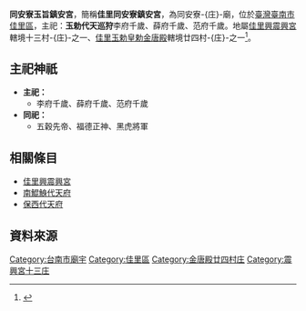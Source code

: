 {{noteTA
|G1=姓氏
}}
{{東亞廟宇
| name = 同安寮鎮安宮
| img_capt = 
| image_width = 
|formername= 
|level = 
|class = 寺廟  
| location = [[佳里區|臺南市佳里區]]民安里同安寮34號
| god = 玉勅代天巡狩<br> 李府千歲、薛府千歲、范府千歲
| type = 
| struct = 
| open_year = 
| cere_date = 
|}}
'''同安寮玉旨鎮安宮'''，簡稱'''佳里同安寮鎮安宮'''，為同安寮-{庄}-廟，位於[[臺灣|臺灣]][[臺南市|臺南市]][[佳里區|佳里區]]，主祀：'''玉勅代天巡狩'''李府千歲、薛府千歲、范府千歲。地屬[[佳里興震興宮|佳里興震興宮]]轄境十三村-{庄}-之一、[[佳里金唐殿|佳里玉勅皇勅金唐殿]]轄境廿四村-{庄}-之一<ref name="刈香轄境">{{cite book |title= 國定三級古蹟佳里金唐殿  |author=刈香轄境 }}</ref>。

==主祀神祇==

*'''主祀：'''
**李府千歲、薛府千歲、范府千歲
*'''同祀：'''
**五穀先帝、福德正神、黑虎將軍

==相關條目==
* [[佳里興震興宮|佳里興震興宮]]
* [[南鯤鯓代天府|南鯤鯓代天府]]
* [[保西代天府|保西代天府]]

== 資料來源 ==
{{reflist}}

[[Category:台南市廟宇|Category:台南市廟宇]]
[[Category:佳里區|Category:佳里區]]
[[Category:金唐殿廿四村庄|Category:金唐殿廿四村庄]]
[[Category:震興宮十三庄|Category:震興宮十三庄]]